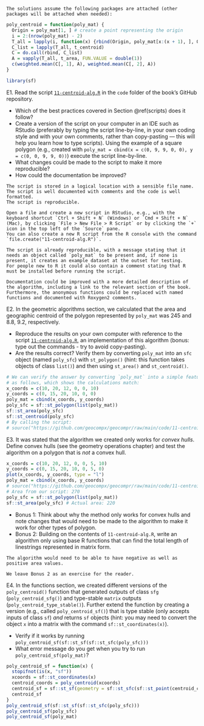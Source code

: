 ```asis
The solutions assume the following packages are attached (other packages will be attached when needed):
```

```r
poly_centroid = function(poly_mat) {
  Origin = poly_mat[1, ] # create a point representing the origin
  i = 2:(nrow(poly_mat) - 2)
  T_all = lapply(i, function(x) {rbind(Origin, poly_mat[x:(x + 1), ], Origin)})
  C_list = lapply(T_all, t_centroid)
  C = do.call(rbind, C_list)
  A = vapply(T_all, t_area, FUN.VALUE = double(1))
  c(weighted.mean(C[, 1], A), weighted.mean(C[, 2], A))
}
```

```r
library(sf)
```

E1. Read the script [`11-centroid-alg.R`](https://github.com/geocompx/geocompr/blob/main/code/11-centroid-alg.R) in the `code` folder of the book's GitHub repository.

  - Which of the best practices covered in Section \@ref(scripts) does it follow?
  - Create a version of the script on your computer in an IDE\index{IDE} such as RStudio\index{RStudio} (preferably by typing the script line-by-line, in your own coding style and with your own comments, rather than copy-pasting --- this will help you learn how to type scripts). Using the example of a square polygon (e.g., created with `poly_mat = cbind(x = c(0, 9, 9, 0, 0), y = c(0, 0, 9, 9, 0))`) execute the script line-by-line.
  - What changes could be made to the script to make it more reproducible?
  - How could the documentation be improved?

```asis
The script is stored in a logical location with a sensible file name.
The script is well documented with comments and the code is well formatted.
The script is reproducible.

Open a file and create a new script in RStudio, e.g., with the keyboard shortcut `Ctrl + Shift + N` (Windows) or `Cmd + Shift + N` (Mac), by clicking `File > New File > R Script` or by clicking the `+` icon in the top left of the `Source` pane.
You can also create a new R script from the R console with the command `file.create("11-centroid-alg.R")`.

The script is already reproducible, with a message stating that it needs an object called `poly_mat` to be present and, if none is present, it creates an example dataset at the outset for testing.
For people new to R it could also contain a comment stating that R must be installed before running the script.

Documentation could be improved with a more detailed description of the algorithm, including a link to the relevant section of the book.
Furthermore, the anonymous functions could be replaced with named functions and documented with Roxygen2 comments.
```


E2. In the geometric algorithms section, we calculated that the area and geographic centroid of the polygon represented by `poly_mat` was 245 and 8.8, 9.2, respectively.

  - Reproduce the results on your own computer with reference to the script [`11-centroid-alg.R`](https://github.com/geocompx/geocompr/blob/main/code/11-centroid-alg.R), an implementation of this algorithm (bonus: type out the commands - try to avoid copy-pasting).
  - Are the results correct? Verify them by converting `poly_mat` into an `sfc` object (named `poly_sfc`) with `st_polygon()` (hint: this function takes objects of class `list()`) and then using `st_area()` and `st_centroid()`.

```r
# We can verify the answer by converting `poly_mat` into a simple feature collection
# as follows, which shows the calculations match:
x_coords = c(10, 20, 12, 0, 0, 10)
y_coords = c(0, 15, 20, 10, 0, 0)
poly_mat = cbind(x_coords, y_coords)
poly_sfc = sf::st_polygon(list(poly_mat))
sf::st_area(poly_sfc)
sf::st_centroid(poly_sfc)
# By calling the script:
# source("https://github.com/geocompx/geocompr/raw/main/code/11-centroid-alg.R")
```

E3. It was stated that the algorithm\index{algorithm} we created only works for *convex hulls*. Define convex hulls\index{convex hull} (see the geometry operations chapter) and test the algorithm on a polygon that is *not* a convex hull.

```r
x_coords = c(10, 20, 12, 0, 0, 5, 10)
y_coords = c(0, 15, 20, 10, 0, 5, 0)
plot(x_coords, y_coords, type = "l")
poly_mat = cbind(x_coords, y_coords)
# source("https://github.com/geocompx/geocompr/raw/main/code/11-centroid-alg.R")
# Area from our script: 270
poly_sfc = sf::st_polygon(list(poly_mat))
sf::st_area(poly_sfc) # Actual area: 220
```

  - Bonus 1: Think about why the method only works for convex hulls and note changes that would need to be made to the algorithm to make it work for other types of polygon.
  - Bonus 2: Building on the contents of `11-centroid-alg.R`, write an algorithm only using base R functions that can find the total length of linestrings represented in matrix form.
  
<!-- Todo: add example of matrix representing a linestring, demonstrate code to verify the answer, suggest alternative functions to decompose as a bonus. -->

```asis
The algorithm would need to be able to have negative as well as positive area values.

We leave Bonus 2 as an exercise for the reader.
```

E4. In the functions section, we created different versions of the `poly_centroid()` function that generated outputs of class `sfg` (`poly_centroid_sfg()`) and type-stable `matrix` outputs (`poly_centroid_type_stable()`). 
Further extend the function by creating a version (e.g., called `poly_centroid_sf()`) that is type stable (only accepts inputs of class `sf`) *and* returns `sf` objects (hint: you may need to convert the object `x` into a matrix with the command `sf::st_coordinates(x)`).

  - Verify if it works by running `poly_centroid_sf(sf::st_sf(sf::st_sfc(poly_sfc)))`
  - What error message do you get when you try to run `poly_centroid_sf(poly_mat)`?
    
```r
poly_centroid_sf = function(x) {
  stopifnot(is(x, "sf"))
  xcoords = sf::st_coordinates(x)
  centroid_coords = poly_centroid(xcoords)
  centroid_sf = sf::st_sf(geometry = sf::st_sfc(sf::st_point(centroid_coords)))
  centroid_sf
}
poly_centroid_sf(sf::st_sf(sf::st_sfc(poly_sfc)))
poly_centroid_sf(poly_sfc)
poly_centroid_sf(poly_mat)
```
